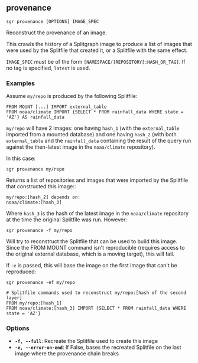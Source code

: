 
## provenance

```sgr provenance [OPTIONS] IMAGE_SPEC```

Reconstruct the provenance of an image.

This crawls the history of a Splitgraph image to produce a list of images that were used by the Splitfile
that created it, or a Splitfile with the same effect.

``IMAGE_SPEC`` must be of the form ``[NAMESPACE/]REPOSITORY[:HASH_OR_TAG]``.
If no tag is specified, ``latest`` is used.

### Examples

Assume ``my/repo`` is produced by the following Splitfile:

    FROM MOUNT [...] IMPORT external_table
    FROM noaa/climate IMPORT {SELECT * FROM rainfall_data WHERE state = 'AZ'} AS rainfall_data

``my/repo`` will have 2 images: one having ``hash_1`` (with the ``external_table`` imported from a mounted database)
and one having ``hash_2`` (with both ``external_table`` and the ``rainfall_data`` containing the result
of the query run against the then-latest image in the ``noaa/climate`` repository).

In this case:

``sgr provenance my/repo``

Returns a list of repositories and images that were imported by the Splitfile that constructed this image::

    my/repo:[hash_2] depends on:
    noaa/climate:[hash_3]

Where ``hash_3`` is the hash of the latest image in the ``noaa/climate`` repository at the time the original
Splitfile was run. However:

``sgr provenance -f my/repo``

Will try to reconstruct the Splitfile that can be used to build this image. Since the FROM MOUNT command isn't
reproducible (requires access to the original external database, which is a moving target), this will fail.

If ``-e`` is passed, this will base the image on the first image that can't be reproduced:

    sgr provenance -ef my/repo

    # Splitfile commands used to reconstruct my/repo:[hash of the second layer]
    FROM my/repo:[hash_1]
    FROM noaa/climate:[hash_3] IMPORT {SELECT * FROM rainfall_data WHERE state = 'AZ'}

### Options

  * **`-f, --full`**: Recreate the Splitfile used to create this image
  * **`-e, --error-on-end`**: If False, bases the recreated Splitfile on the last image where the provenance chain breaks
